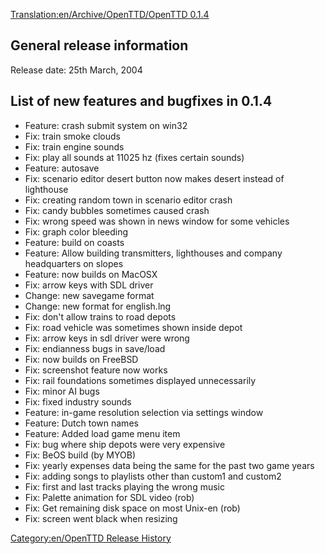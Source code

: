[[Translation:en/Archive/OpenTTD/OpenTTD 0.1.4]]
[[Category:en/OpenTTD Release History]]

==General release information==
Release date: 25th March, 2004

==List of new features and bugfixes in 0.1.4==
*Feature: crash submit system on win32
*Fix: train smoke clouds
*Fix: train engine sounds
*Fix: play all sounds at 11025 hz (fixes certain sounds)
*Feature: autosave
*Fix: scenario editor desert button now makes desert instead of lighthouse
*Fix: creating random town in scenario editor crash
*Fix: candy bubbles sometimes caused crash
*Fix: wrong speed was shown in news window for some vehicles
*Fix: graph color bleeding
*Feature: build on coasts
*Feature: Allow building transmitters, lighthouses and company headquarters on slopes
*Feature: now builds on MacOSX
*Fix: arrow keys with SDL driver
*Change: new savegame format
*Change: new format for english.lng
*Fix: don't allow trains to road depots
*Fix: road vehicle was sometimes shown inside depot
*Fix: arrow keys in sdl driver were wrong
*Fix: endianness bugs in save/load
*Fix: now builds on FreeBSD
*Fix: screenshot feature now works
*Fix: rail foundations sometimes displayed unnecessarily
*Fix: minor AI bugs
*Fix: fixed industry sounds
*Feature: in-game resolution selection via settings window
*Feature: Dutch town names
*Feature: Added load game menu item
*Fix: bug where ship depots were very expensive
*Fix: BeOS build (by MYOB)
*Fix: yearly expenses data being the same for the past two game years
*Fix: adding songs to playlists other than custom1 and custom2
*Fix: first and last tracks playing the wrong music
*Fix: Palette animation for SDL video (rob)
*Fix: Get remaining disk space on most Unix-en (rob)
*Fix: screen went black when resizing